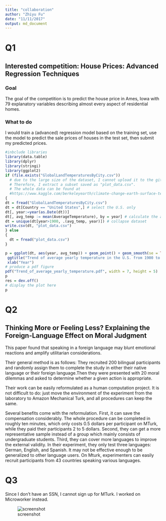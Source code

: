 ```yaml
---
title: "collaboration"
author: "Zhiyu Fu"
date: "11/11/2017"
output: md_document
---
```



# Q1

## Interested competition: House Prices: Advanced Regression Techniques

### Goal

The goal of the competition is to predict the house price in Ames, Iowa with 79 explanatory variables describing almost every aspect of residential homes.

### What to do

I would train a (advanced) regression model based on the training set, use the model to predict the sale prices of houses in the test set, then submit my predicted prices.

   
   
```r
#inbclude libraries
library(data.table)
library(dplyr)
library(stringi)
library(ggplot2)
if (file.exists("GlobalLandTemperaturesByCity.csv"))
  # due to the large size of the dataset, I cannot upload it to the github.
  # Therefore, I extract a subset saved as "plot_data.csv".
  # The whole data can be found at 
  #https://www.kaggle.com/berkeleyearth/climate-change-earth-surface-temperature-data/data
{
dt = fread("GlobalLandTemperaturesByCity.csv")
dt = dt[Country == "United States",] # select the U.S. only
dt[, year:=year(as.Date(dt))]
dt[, avg_temp := mean(AverageTemperature), by = year] # calculate the average yearly temperature
dt = unique(dt[year>1900, .(avg_temp, year)]) # collapse dataset
write.csv(dt, "plot_data.csv")
} else
{
  dt = fread("plot_data.csv")
}
```



```r
p = ggplot(dt, aes(year, avg_temp)) + geom_point() + geom_smooth(se = TRUE) +
 ggtitle("Trend of average yearly temperature in the U.S. from 1900 to 2013") + ylab("Average Yearly Temperature (Celsius)") +
 xlab("Year")
# produce a pdf figure
pdf("Trend_of_average_yearly_temperature.pdf", width = 7, height = 5)
p
res = dev.off()
# display the plot here
p
```
# Q2

## Thinking More or Feeling Less? Explaining the Foreign-Language Effect on Moral Judgment

This paper found that speaking in a foreign language may blunt emotional reactions and amplify utilitarian considerations. 

Their general method is as follows: They recruited 200 bilingual participants and randomly assign them to complete the study in either their native language or their foreign language.Then they were presented with 20 moral dilemmas and asked to determine whether a given action is appropriate.

Their work can be easily reformulated as a human computation project. It is not difficult to do: just move the environment of the experiment from the laboratory to Amazon Mechanical Turk, and all procedures can keep the same.

Several benefits come with the reformulation. First, it can save the compensation considerably. The whole procedure can be completed in roughly ten minutes, which only costs 0.5 dollars per participant on MTurk, while they paid their participants 2 to 5 dollars. Second, they can get a more representative sample instead of a group which mainly consists of undergraduate students. Third, they can cover more languages to improve the external validity. In their experiment, they only test three languages: German, English, and Spanish. It may not be effective enough to be generalized to other language users. On Mturk, experimenters can easily recruit participants from 43 countries speaking various languages.


# Q3

Since I don't have an SSN, I cannot sign up for MTurk. I worked on Microworker instead.

![screenshot](screenshot_for_microworker.png)

